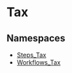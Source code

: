 
# Tax

## Namespaces

- [Steps\_Tax](../Tax/core_flows.Tax.Steps_Tax/page.mdx)
- [Workflows\_Tax](../Tax/core_flows.Tax.Workflows_Tax/page.mdx)
